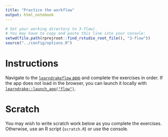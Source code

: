 ```yaml
---
title: "Practice the workflow"
output: html_notebook
---
```


```r
# Set your working directory to 3-flow/.
# You may have to copy and paste this line into your console:
setwd(file.path(rprojroot::find_rstudio_root_file(), "3-flow"))
source("../config/options.R")
```

# Instructions 

Navigate to the [`learndrakeflow` app](https://wlandau.shinyapps.io/learndrakeflow) and complete the exercises in order. If the app does not load in the browser, you can launch it locally with [`learndrake::launch_app("flow")`](https://github.com/wlandau/learndrake).

# Scratch

You may wish to write scratch work below as you complete the exercises. Otherwise, use an R script (`scratch.R`) or use the console.

```r



```
